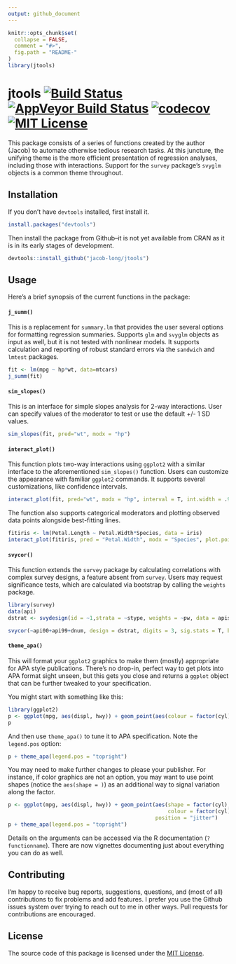 ```yaml
---
output: github_document
---
```


<!-- README.md is generated from README.Rmd. Please edit that file -->

```r
knitr::opts_chunk$set(
  collapse = FALSE,
  comment = "#>",
  fig.path = "README-"
)
library(jtools)
```

# jtools [![Build Status](https://travis-ci.org/jacob-long/jtools.svg?branch=master)](https://travis-ci.org/jacob-long/jtools) [![AppVeyor Build Status](https://ci.appveyor.com/api/projects/status/github/jacob-long/JTools?branch=master&svg=true)](https://ci.appveyor.com/project/jacob-long/JTools) [![codecov](https://codecov.io/gh/jacob-long/jtools/branch/master/graph/badge.svg)](https://codecov.io/gh/jacob-long/jtools) [![MIT License](https://img.shields.io/badge/license-MIT-blue.svg?style=flat)](https://opensource.org/licenses/MIT)

This package consists of a series of functions created by the author (Jacob) to 
automate otherwise tedious research tasks. At this juncture, the unifying theme 
is the more efficient presentation of regression analyses, including those with 
interactions. Support for the `survey` package's `svyglm` objects is a common theme
throughout.

## Installation

If you don't have `devtools` installed, first install it.

```r
install.packages("devtools")
```

Then install the package from Github--it is not yet available from CRAN as it is in its early stages of development.

```r
devtools::install_github("jacob-long/jtools")
```

## Usage

Here's a brief synopsis of the current functions in the package:

#### `j_summ()` 
This is a replacement for `summary.lm` that provides the user several options for formatting regression summaries. Supports `glm` and `svyglm` objects as input as well, but it is not tested with nonlinear models. It supports calculation and reporting of robust standard errors via the `sandwich` and `lmtest` packages.

```r
fit <- lm(mpg ~ hp*wt, data=mtcars)
j_summ(fit)
```


#### `sim_slopes()`
This is an interface for simple slopes analysis for 2-way interactions. User can specify values of the moderator to test or use the default +/- 1 SD values.

```r
sim_slopes(fit, pred="wt", modx = "hp")
```


#### `interact_plot()`
This function plots two-way interactions using `ggplot2` with a similar interface to the aforementioned `sim_slopes()` function. Users can customize the appearance with familiar `ggplot2` commands. It supports several customizations, like confidence intervals.

```r
interact_plot(fit, pred="wt", modx = "hp", interval = T, int.width = .95)
```

The function also supports categorical moderators and plotting observed data points alongside best-fitting lines.

```r
fitiris <- lm(Petal.Length ~ Petal.Width*Species, data = iris)
interact_plot(fitiris, pred = "Petal.Width", modx = "Species", plot.points = TRUE)
```

#### `svycor()`
This function extends the `survey` package by calculating correlations with complex survey designs, a 
feature absent from `survey`. Users may request significance tests, which are calculated 
via bootstrap by calling the `weights` package.

```r
library(survey)
data(api)
dstrat <- svydesign(id = ~1,strata = ~stype, weights = ~pw, data = apistrat, fpc=~fpc)

svycor(~api00+api99+dnum, design = dstrat, digits = 3, sig.stats = T, bootn = 2000)
```


#### `theme_apa()` 
This will format your `ggplot2` graphics to make them (mostly) appropriate for APA style publications.
There's no drop-in, perfect way to get plots into APA format sight unseen, but this 
gets you close and returns a `ggplot` object that can be further tweaked to your specification.

You might start with something like this: 
```r
library(ggplot2)
p <- ggplot(mpg, aes(displ, hwy)) + geom_point(aes(colour = factor(cyl)), position = "jitter")
p
```

And then use `theme_apa()` to tune it to APA specification. Note the `legend.pos` option:

```r
p + theme_apa(legend.pos = "topright")
```

You may need to make further changes to please your publisher. For instance, if color
graphics are not an option, you may want to use point shapes (notice the `aes(shape = )`)
as an additional way to signal variation along the factor. 

```r
p <- ggplot(mpg, aes(displ, hwy)) + geom_point(aes(shape = factor(cyl), 
                                                   colour = factor(cyl)), 
                                               position = "jitter")
p + theme_apa(legend.pos = "topright") 
```


Details on the arguments can be accessed via the R documentation (`?functionname`). 
There are now vignettes documenting just about everything you can do as well.

## Contributing

I'm happy to receive bug reports, suggestions, questions, and (most of all) contributions to fix problems and add features. I prefer you use the Github issues system over trying to reach out to me in other ways. Pull requests for contributions are encouraged.

## License

The source code of this package is licensed under the [MIT License](http://opensource.org/licenses/mit-license.php).
